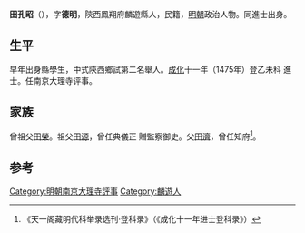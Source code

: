 '''田孔昭'''（{{bd|1448年||？}}），字'''德明'''，陝西鳳翔府麟遊縣人，民籍，[[明朝|明朝]]政治人物。同進士出身。

==生平==
早年出身縣學生，中式陝西鄉試第二名舉人。[[成化|成化]]十一年（1475年）登乙未科<!---[[會試|會試]]，得[[貢士|貢士]]第一百五十四名。[[殿試|殿試]]登第三甲第一百零九名--->進士。任南京大理寺评事。

==家族==
曾祖父[[田榮|田榮]]。祖父[[田源|田源]]，曾任典儀正 贈監察御史。父[[田濟|田濟]]，曾任知府<ref>《天一阁藏明代科举录选刊·登科录》（《成化十一年进士登科录》）</ref>。

==参考==
{{reflist}}
{{明朝人物小作品}}
{{成化十一年乙未科殿試金榜}}
{{DEFAULTSORT:Tian田}}
[[Category:明朝南京大理寺評事|Category:明朝南京大理寺評事]]
[[Category:麟遊人|Category:麟遊人]]